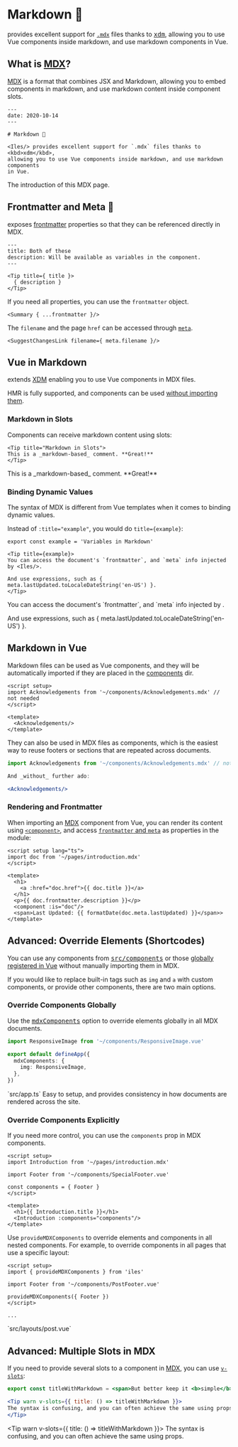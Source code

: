 [MDX]: https://v2.mdxjs.com/docs/what-is-mdx/
[XDM]: https://github.com/wooorm/xdm
[components]: /guide/development#components
[vue-jsx]: https://github.com/vuejs/jsx-next#slot
[frontmatter]: https://github.com/wooorm/xdm#frontmatter
[meta]: /guide/development#using-page-data
[component]: https://v3.vuejs.org/api/built-in-components.html#component
[mdxComponents]: /config#mdxcomponents
[enhanceApp]: /config#enhanceapp

# Markdown 📖

<Iles/> provides excellent support for [`.mdx`][mdx] files thanks to <kbd>[xdm]</kbd>, allowing you to use Vue components inside markdown, and use markdown components in Vue.

## What is [MDX]?

[MDX] is a format that combines JSX and Markdown, allowing you to embed
components in markdown, and use markdown content inside component slots.

```mdx
---
date: 2020-10-14
---

# Markdown 📖

<Iles/> provides excellent support for `.mdx` files thanks to <kbd>xdm</kbd>,
allowing you to use Vue components inside markdown, and use markdown components
in Vue.
```
<Caption>The introduction of this MDX page.</Caption>

## Frontmatter and Meta 📃

<Iles/> exposes [frontmatter] properties so that they can be referenced directly in MDX.

```mdx
---
title: Both of these
description: Will be available as variables in the component.
---

<Tip title={ title }>
  { description }
</Tip>
```

If you need all properties, you can use the `frontmatter` object.

```mdx
<Summary { ...frontmatter }/>
```

The `filename` and the page `href` can be accessed through [`meta`][meta].

```mdx
<SuggestChangesLink filename={ meta.filename }/>
```

## Vue in Markdown <VueLogo/>

<Iles/> extends [XDM] enabling you to use Vue components in MDX files.

HMR is fully supported, and components can be used [without importing them][components]. 

### Markdown in Slots

Components can receive markdown content using slots:

```mdx
<Tip title="Markdown in Slots">
This is a _markdown-based_ comment. **Great!**
</Tip>
```

<Tip title="Markdown in Slots">
This is a _markdown-based_ comment. **Great!**
</Tip>

### Binding Dynamic Values

The syntax of MDX is different from Vue templates when it comes to binding dynamic values.

Instead of `:title="example"`, you would do `title={example}`:

```mdx
export const example = 'Variables in Markdown'

<Tip title={example}>
You can access the document's `frontmatter`, and `meta` info injected by <Iles/>.

And use expressions, such as { meta.lastUpdated.toLocaleDateString('en-US') }.
</Tip>
```

<Tip title={example}>
You can access the document's `frontmatter`, and `meta` info injected by <Iles/>.

And use expressions, such as { meta.lastUpdated.toLocaleDateString('en-US') }.
</Tip>

## Markdown in Vue <VueLogo/>

Markdown files can be used as Vue components, and they will be automatically
imported if they are placed in the [components] dir.

```vue
<script setup>
import Acknowledgements from '~/components/Acknowledgements.mdx' // not needed
</script>

<template>
  <Acknowledgements/>
</template>
```

They can also be used in MDX files as components, which is the easiest way to
reuse footers or sections that are repeated across documents.

```jsx
import Acknowledgements from '~/components/Acknowledgements.mdx' // not needed

And _without_ further ado:

<Acknowledgements/>
```

### Rendering and Frontmatter

When importing an [MDX] component from Vue, you can render its content using [`<component>`][component], and access [`frontmatter` and `meta`](#frontmatter-and-meta) as properties in the module:

```vue
<script setup lang="ts">
import doc from '~/pages/introduction.mdx'
</script>

<template>
  <h1>
    <a :href="doc.href">{{ doc.title }}</a>
  </h1>
  <p>{{ doc.frontmatter.description }}</p>
  <component :is="doc"/>
  <span>Last Updated: {{ formatDate(doc.meta.lastUpdated) }}</span>>
</template>
```

## Advanced: Override Elements (Shortcodes)

You can use any components from <kbd>[src/components][components]</kbd>
or those [globally registered in Vue][enhanceApp] without manually importing them in MDX.

If you would like to replace built-in tags such as `img` and `a` with
custom components, or provide other components, there are two main options.

### Override Components Globally

Use the <kbd>[mdxComponents]</kbd> option to override elements globally
in all MDX documents.

```ts
import ResponsiveImage from '~/components/ResponsiveImage.vue'

export default defineApp({
  mdxComponents: {
    img: ResponsiveImage,
  },
})
```
<Caption>`src/app.ts`</Caption>

<Tip title="Recommended ✨">
Easy to setup, and provides consistency in how documents are rendered across the site.
</Tip>

### Override Components Explicitly 

If you need more control, you can use the `components` prop in MDX components.

```vue
<script setup>
import Introduction from '~/pages/introduction.mdx'

import Footer from '~/components/SpecialFooter.vue'

const components = { Footer }
</script>

<template>
  <h1>{{ Introduction.title }}</h1>
  <Introduction :components="components"/>
</template>
```

Use `provideMDXComponents` to override elements and components in all nested components. For example, to override components in all pages that use a specific layout:

```vue
<script setup>
import { provideMDXComponents } from 'iles'

import Footer from '~/components/PostFooter.vue'

provideMDXComponents({ Footer })
</script>

...
```
<Caption>`src/layouts/post.vue`</Caption>

## Advanced: Multiple Slots in MDX

If you need to provide several slots to a component in [MDX], you can use [`v-slots`][vue-jsx]:

```jsx
export const titleWithMarkdown = <span>But better keep it <b>simple</b></span>

<Tip warn v-slots={{ title: () => titleWithMarkdown }}>
The syntax is confusing, and you can often achieve the same using props.
</Tip>
```


<Tip warn v-slots={{ title: () => titleWithMarkdown }}>
The syntax is confusing, and you can often achieve the same using props.
</Tip>
